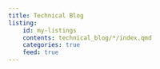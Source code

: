 ```yaml
---
title: Technical Blog
listing:
    id: my-listings
    contents: technical_blog/*/index.qmd
    categories: true
    feed: true
---
```


::: {.column-page #my-listings}
:::